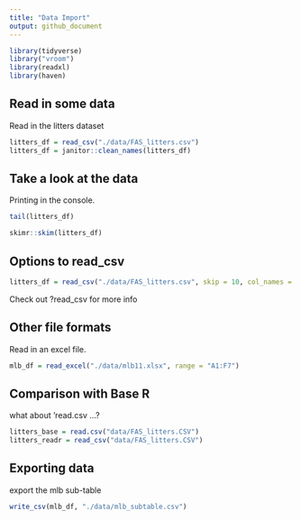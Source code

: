 ```yaml
---
title: "Data Import"
output: github_document
---
```


```r
library(tidyverse)
library("vroom")
library(readxl)
library(haven)
```

## Read in some data

Read in the litters dataset

```r
litters_df = read_csv("./data/FAS_litters.csv")
litters_df = janitor::clean_names(litters_df)
```

## Take a look at the data

Printing in the console. 

```r
tail(litters_df)
```

```r
skimr::skim(litters_df)
```

## Options to read_csv
```r
litters_df = read_csv("./data/FAS_litters.csv", skip = 10, col_names = FALSE)
```

Check out ?read_csv for more info

## Other file formats

Read in an excel file.

```r
mlb_df = read_excel("./data/mlb11.xlsx", range = "A1:F7")
```

## Comparison with Base R

what about 'read.csv ...?
```r
litters_base = read.csv("data/FAS_litters.CSV")
litters_readr = read_csv("data/FAS_litters.CSV")
```

## Exporting data

export the mlb sub-table

```r
write_csv(mlb_df, "./data/mlb_subtable.csv")
```

